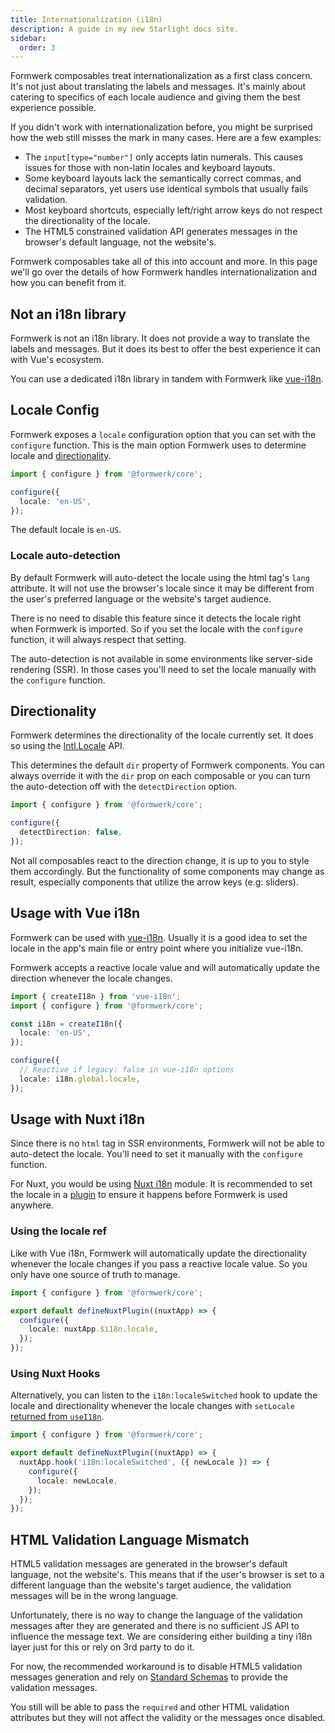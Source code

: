 ```yaml
---
title: Internationalization (i18n)
description: A guide in my new Starlight docs site.
sidebar:
  order: 3
---
```


Formwerk composables treat internationalization as a first class concern. It's not just about translating the labels and messages. It's mainly about catering to specifics of each locale audience and giving them the best experience possible.

If you didn't work with internationalization before, you might be surprised how the web still misses the mark in many cases. Here are a few examples:

- The `input[type="number"]` only accepts latin numerals. This causes issues for those with non-latin locales and keyboard layouts.
- Some keyboard layouts lack the semantically correct commas, and decimal separators, yet users use identical symbols that usually fails validation.
- Most keyboard shortcuts, especially left/right arrow keys do not respect the directionality of the locale.
- The HTML5 constrained validation API generates messages in the browser's default language, not the website's.

Formwerk composables take all of this into account and more. In this page we'll go over the details of how Formwerk handles internationalization and how you can benefit from it.

## Not an i18n library

Formwerk is not an i18n library. It does not provide a way to translate the labels and messages. But it does its best to offer the best experience it can with Vue's ecosystem.

You can use a dedicated i18n library in tandem with Formwerk like [vue-i18n](https://vue-i18n.intlify.dev/).

## Locale Config

Formwerk exposes a `locale` configuration option that you can set with the `configure` function. This is the main option Formwerk uses to determine locale and [directionality](#directionality).

```ts
import { configure } from '@formwerk/core';

configure({
  locale: 'en-US',
});
```

The default locale is `en-US`.

### Locale auto-detection

By default Formwerk will auto-detect the locale using the html tag's `lang` attribute. It will not use the browser's locale since it may be different from the user's preferred language or the website's target audience.

There is no need to disable this feature since it detects the locale right when Formwerk is imported. So if you set the locale with the `configure` function, it will always respect that setting.

The auto-detection is not available in some environments like server-side rendering (SSR). In those cases you'll need to set the locale manually with the `configure` function.

## Directionality

Formwerk determines the directionality of the locale currently set. It does so using the [Intl.Locale](https://developer.mozilla.org/en-US/docs/Web/JavaScript/Reference/Global_Objects/Intl/Locale) API.

This determines the default `dir` property of Formwerk components. You can always override it with the `dir` prop on each composable or you can turn the auto-detection off with the `detectDirection` option.

```ts
import { configure } from '@formwerk/core';

configure({
  detectDirection: false,
});
```

Not all composables react to the direction change, it is up to you to style them accordingly. But the functionality of some components may change as result, especially components that utilize the arrow keys (e.g: sliders).

## Usage with Vue i18n

Formwerk can be used with [vue-i18n](https://vue-i18n.intlify.dev/). Usually it is a good idea to set the locale in the app's main file or entry point where you initialize vue-i18n.

Formwerk accepts a reactive locale value and will automatically update the direction whenever the locale changes.

```ts
import { createI18n } from 'vue-i18n';
import { configure } from '@formwerk/core';

const i18n = createI18n({
  locale: 'en-US',
});

configure({
  // Reactive if legacy: false in vue-i18n options
  locale: i18n.global.locale,
});
```

## Usage with Nuxt i18n

Since there is no `html` tag in SSR environments, Formwerk will not be able to auto-detect the locale. You'll need to set it manually with the `configure` function.

For Nuxt, you would be using [Nuxt i18n](https://i18n.nuxtjs.org/) module. It is recommended to set the locale in a [plugin](https://nuxt.com/docs/guide/directory-structure/plugins) to ensure it happens before Formwerk is used anywhere.

### Using the locale ref

Like with Vue i18n, Formwerk will automatically update the directionality whenever the locale changes if you pass a reactive locale value. So you only have one source of truth to manage.

```ts
import { configure } from '@formwerk/core';

export default defineNuxtPlugin((nuxtApp) => {
  configure({
    locale: nuxtApp.$i18n.locale,
  });
});
```

### Using Nuxt Hooks

Alternatively, you can listen to the `i18n:localeSwitched` hook to update the locale and directionality whenever the locale changes with `setLocale` [returned from `useI18n`](https://i18n.nuxtjs.org/docs/guide/lang-switcher).

```ts
import { configure } from '@formwerk/core';

export default defineNuxtPlugin((nuxtApp) => {
  nuxtApp.hook('i18n:localeSwitched', ({ newLocale }) => {
    configure({
      locale: newLocale,
    });
  });
});
```

## HTML Validation Language Mismatch

HTML5 validation messages are generated in the browser's default language, not the website's. This means that if the user's browser is set to a different language than the website's target audience, the validation messages will be in the wrong language.

Unfortunately, there is no way to change the language of the validation messages after they are generated and there is no sufficient JS API to influence the message text. We are considering either building a tiny i18n layer just for this or rely on 3rd party to do it.

For now, the recommended workaround is to disable HTML5 validation messages generation and rely on [Standard Schemas](/guides/forms/validation/#standard-schema-validation/) to provide the validation messages.

You still will be able to pass the `required` and other HTML validation attributes but they will not affect the validity or the messages once disabled.
